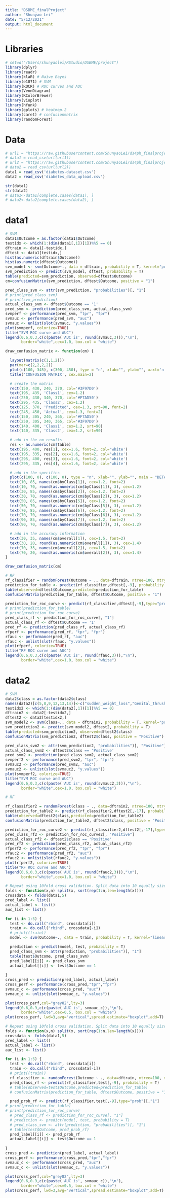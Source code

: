 ```yaml
---
title: "DSBME_finalProject"
author: "Shunyao Lei"
date: "5/12/2021"
output: html_document
---
```


# Libraries
```r

# setwd("/Users/shunyaolei/RStudio/DSBME/project")
library(dplyr)
library(readr)
library(klaR) # Naïve Bayes
library(e1071) # SVM
library(ROCR) # ROC curves and AUC
library(VennDiagram)
library(RColorBrewer)
library(vioplot)
library(hfunk)
library(gplots) # heatmap.2
library(caret) # confusionmatrix
library(randomForest)

```

# Data
```r

# url1 = "https://raw.githubusercontent.com/ShunyaoLei/ds4ph_finalproject/main/diabetes-dataset.csv?token=AQ55A37EJI7DWULKGLXOLJ3ATPW2G"
# data1 = read_csv(url(url1))
# url2 = "https://raw.githubusercontent.com/ShunyaoLei/ds4ph_finalproject/main/diabetes_data_upload.csv?token=AQ55A363W6DRO6WRUZ7H27TATPW5C"
# data2 = read_csv(url(url2))
data1 = read_csv('diabetes-dataset.csv')
data2 = read_csv('diabetes_data_upload.csv')

```


```r
str(data1)
str(data2)
# data1<-data1[complete.cases(data1), ]
# data2<-data2[complete.cases(data2), ]
```

# data1
```r

# SVM
data1$Outcome = as.factor(data1$Outcome)
testidx <- which(1:(dim(data1[,1])[1])%%5 == 0)
dftrain <- data1[-testidx,]
dftest <- data1[testidx,]
hist(as.numeric(dftrain$Outcome))
hist(as.numeric(dftest$Outcome))
svm_model <- svm(Outcome~., data = dftrain, probability = T, kernel="polynomial", degree=5)
svm_prediction <- predict(svm_model, dftest, probability = T)
table(predicted=svm_prediction, observed=dftest$Outcome)
cm=confusionMatrix(svm_prediction, dftest$Outcome, positive = "1")
```
```r
pred_class_svm <- attr(svm_prediction, "probabilities")[, "1"]
# print(pred_class_svm)
# print(svm_prediction)
actual_class_svm <- dftest$Outcome == '1'
pred_svm <- prediction(pred_class_svm, actual_class_svm)
svmperf <- performance(pred_svm, "tpr", "fpr")
svmauc <- performance(pred_svm, "auc")
svmauc <- unlist(slot(svmauc, "y.values"))
plot(svmperf, colorize=TRUE)
title("SVM ROC curve and AUC")
legend(0.6,0.3,c(c(paste('AUC is', round(svmauc,3))),"\n"),
       border="white",cex=1.0, box.col = "white")
```
```r
draw_confusion_matrix <- function(cm) {

  layout(matrix(c(1,1,2)))
  par(mar=c(2,2,2,2))
  plot(c(100, 345), c(300, 450), type = "n", xlab="", ylab="", xaxt='n', yaxt='n')
  title('CONFUSION MATRIX', cex.main=2)

  # create the matrix 
  rect(150, 430, 240, 370, col='#3F97D0')
  text(195, 435, 'Class1', cex=1.2)
  rect(250, 430, 340, 370, col='#F7AD50')
  text(295, 435, 'Class2', cex=1.2)
  text(125, 370, 'Predicted', cex=1.3, srt=90, font=2)
  text(245, 450, 'Actual', cex=1.3, font=2)
  rect(150, 305, 240, 365, col='#F7AD50')
  rect(250, 305, 340, 365, col='#3F97D0')
  text(140, 400, 'Class1', cex=1.2, srt=90)
  text(140, 335, 'Class2', cex=1.2, srt=90)

  # add in the cm results 
  res <- as.numeric(cm$table)
  text(195, 400, res[1], cex=1.6, font=2, col='white')
  text(195, 335, res[2], cex=1.6, font=2, col='white')
  text(295, 400, res[3], cex=1.6, font=2, col='white')
  text(295, 335, res[4], cex=1.6, font=2, col='white')

  # add in the specifics 
  plot(c(100, 0), c(100, 0), type = "n", xlab="", ylab="", main = "DETAILS", xaxt='n', yaxt='n')
  text(10, 85, names(cm$byClass[1]), cex=1.2, font=2)
  text(10, 70, round(as.numeric(cm$byClass[1]), 3), cex=1.2)
  text(30, 85, names(cm$byClass[2]), cex=1.2, font=2)
  text(30, 70, round(as.numeric(cm$byClass[2]), 3), cex=1.2)
  text(50, 85, names(cm$byClass[5]), cex=1.2, font=2)
  text(50, 70, round(as.numeric(cm$byClass[5]), 3), cex=1.2)
  text(70, 85, names(cm$byClass[6]), cex=1.2, font=2)
  text(70, 70, round(as.numeric(cm$byClass[6]), 3), cex=1.2)
  text(90, 85, names(cm$byClass[7]), cex=1.2, font=2)
  text(90, 70, round(as.numeric(cm$byClass[7]), 3), cex=1.2)

  # add in the accuracy information 
  text(30, 35, names(cm$overall[1]), cex=1.5, font=2)
  text(30, 20, round(as.numeric(cm$overall[1]), 3), cex=1.4)
  text(70, 35, names(cm$overall[2]), cex=1.5, font=2)
  text(70, 20, round(as.numeric(cm$overall[2]), 3), cex=1.4)
}  

draw_confusion_matrix(cm)
```



```r
# RF
rf_classifier = randomForest(Outcome ~ ., data=dftrain, ntree=100, mtry=2, importance=TRUE, probability = T)
prediction_for_table <- predict(rf_classifier,dftest[,-9], probability = T)
table(observed=dftest$Outcome,predicted=prediction_for_table)
confusionMatrix(prediction_for_table, dftest$Outcome, positive = "1")

prediction_for_roc_curve <- predict(rf_classifier,dftest[,-9],type="prob")
# print(prediction_for_table)
# print(prediction_for_roc_curve)
pred_class_rf <- prediction_for_roc_curve[, "1"]
actual_class_rf <- dftest$Outcome == '1'
pred_rf <- prediction(pred_class_rf, actual_class_rf)
rfperf <- performance(pred_rf, "tpr", "fpr")
rfauc <- performance(pred_rf, "auc")
rfauc <- unlist(slot(rfauc, "y.values"))
plot(rfperf, colorize=TRUE)
title("RF ROC curve and AUC")
legend(0.6,0.3,c(c(paste('AUC is', round(rfauc,3))),"\n"),
       border="white",cex=1.0, box.col = "white")


```

# data2
```r

# SVM
data2$class = as.factor(data2$class)
names(data2)[c(5,8,9,12,13,14)]<-c("sudden_weight_loss","Genital_thrush","visual_blurring","delayed_healing","partial_paresis","muscle_stiffness")
testidx2 <- which(1:(dim(data2[,1])[1])%%5 == 0)
dftrain2 <- data2[-testidx2,]
dftest2 <- data2[testidx2,]
svm_model2 <- svm(class~., data = dftrain2, probability = T, kernel="polynomial", degree=5)
svm_prediction2 <- predict(svm_model2, dftest2, probability = T)
table(predicted=svm_prediction2, observed=dftest2$class)
confusionMatrix(svm_prediction2, dftest2$class, positive = "Positive")

pred_class_svm2 <- attr(svm_prediction2, "probabilities")[, "Positive"]
actual_class_svm2 <- dftest2$class == 'Positive'
pred_svm2 <- prediction(pred_class_svm2, actual_class_svm2)
svmperf2 <- performance(pred_svm2, "tpr", "fpr")
svmauc2 <- performance(pred_svm2, "auc")
svmauc2 <- unlist(slot(svmauc2, "y.values"))
plot(svmperf2, colorize=TRUE)
title("SVM ROC curve and AUC")
legend(0.6,0.3,c(c(paste('AUC is', round(svmauc2,3))),"\n"),
       border="white",cex=1.0, box.col = "white")

# RF

rf_classifier2 = randomForest(class ~ ., data=dftrain2, ntree=100, mtry=2, importance=TRUE, probability = T)
prediction_for_table2 <- predict(rf_classifier2,dftest2[,-17], probability = T)
table(observed=dftest2$class,predicted=prediction_for_table2)
confusionMatrix(prediction_for_table2, dftest2$class, positive = "Positive")

prediction_for_roc_curve2 <- predict(rf_classifier2,dftest2[,-17],type="prob")
pred_class_rf2 <- prediction_for_roc_curve2[, "Positive"]
actual_class_rf2 <- dftest2$class == 'Positive'
pred_rf2 <- prediction(pred_class_rf2, actual_class_rf2)
rfperf2 <- performance(pred_rf2, "tpr", "fpr")
rfauc2 <- performance(pred_rf2, "auc")
rfauc2 <- unlist(slot(rfauc2, "y.values"))
plot(rfperf2, colorize=TRUE)
title("RF ROC curve and AUC")
legend(0.6,0.3,c(c(paste('AUC is', round(rfauc2,3))),"\n"),
       border="white",cex=1.0, box.col = "white")
```


```r

# Repeat using 10fold cross validation. Split data into 10 equally sized parts
folds <- function(x,n) split(x, sort(rep(1:n,len=length(x))))
crossdata <- folds(data1,5)
pred_label <- list()
actual_label <- list()
auc_list <- list()

for (i in 1:5) {
  test <- do.call("rbind", crossdata[i])
  train <- do.call("rbind", crossdata[-i])
  # print((train))
  model <- svm(Outcome~., data = train, probability = T, kernel="linear")

  prediction <- predict(model, test, probability = T)
  pred_class_svm <- attr(prediction, "probabilities")[, "1"]
  table(test$Outcome, pred_class_svm)
  pred_label[[i]] <- pred_class_svm
  actual_label[[i]] <- test$Outcome == 1
  
}
cross_pred <- prediction(pred_label, actual_label)
cross_perf <- performance(cross_pred,"tpr","fpr")
svmauc_c <- performance(cross_pred, "auc")
svmauc_c <- unlist(slot(svmauc_c, "y.values"))

plot(cross_perf,col="grey82",lty=3)
legend(0.6,0.9,c(c(paste('AUC is', svmauc_c)),"\n"),
       border="white",cex=0.5, box.col = "white")
plot(cross_perf, lwd=3,avg="vertical",spread.estimate="boxplot",add=T)

```

```r
# Repeat using 10fold cross validation. Split data into 10 equally sized parts
folds <- function(x,n) split(x, sort(rep(1:n,len=length(x))))
crossdata <- folds(data1,5)
pred_label <- list()
actual_label <- list()
auc_list <- list()

for (i in 1:5) {
  test <- do.call("rbind", crossdata[i])
  train <- do.call("rbind", crossdata[-i])
  # print((train))
  rf_classifier <- randomForest(Outcome ~ ., data=dftrain, ntree=100, mtry=2, importance=TRUE, probability = T)
  pred_class_rf <- predict(rf_classifier,test[,-9], probability = T)
  # table(observed=test$Outcome,predicted=prediction_for_table)
  # confusionMatrix(prediction_for_table, dftest$Outcome, positive = "1")

  pred_prob_rf <- predict(rf_classifier,test[,-9],type="prob")[,"1"]
# print(prediction_for_table)
# print(prediction_for_roc_curve)
  # pred_class_rf <- prediction_for_roc_curve[, "1"]
  # prediction <- predict(model, test, probability = T)
  # pred_class_svm <- attr(prediction, "probabilities")[, "1"]
  # table(test$Outcome, pred_prob_rf)
  pred_label[[i]] <- pred_prob_rf
  actual_label[[i]] <- test$Outcome == 1
  
}
cross_pred <- prediction(pred_label, actual_label)
cross_perf <- performance(cross_pred,"tpr","fpr")
svmauc_c <- performance(cross_pred, "auc")
svmauc_c <- unlist(slot(svmauc_c, "y.values"))

plot(cross_perf,col="grey82",lty=3)
legend(0.6,0.9,c(c(paste('AUC is', svmauc_c)),"\n"),
       border="white",cex=0.5, box.col = "white")
plot(cross_perf, lwd=3,avg="vertical",spread.estimate="boxplot",add=T)
```

